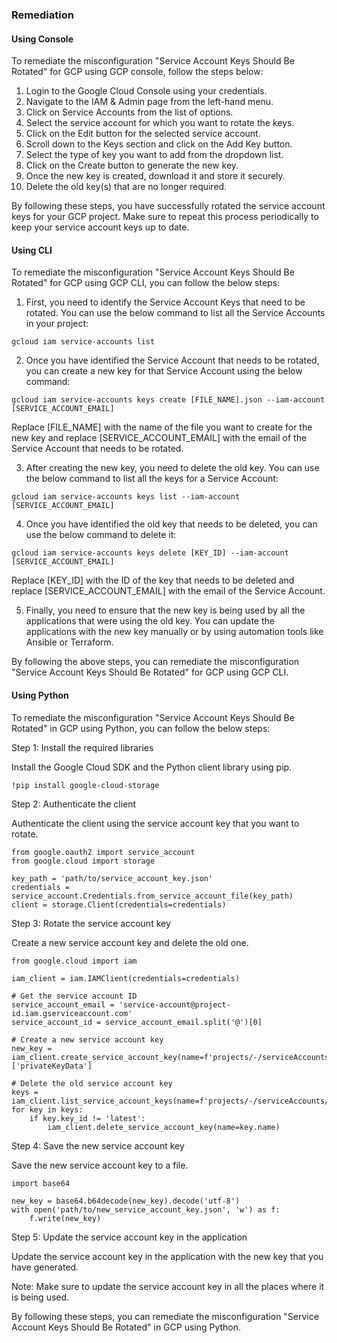 ### Remediation

#### Using Console

To remediate the misconfiguration "Service Account Keys Should Be Rotated" for GCP using GCP console, follow the steps below:

1. Login to the Google Cloud Console using your credentials.
2. Navigate to the IAM & Admin page from the left-hand menu.
3. Click on Service Accounts from the list of options.
4. Select the service account for which you want to rotate the keys.
5. Click on the Edit button for the selected service account.
6. Scroll down to the Keys section and click on the Add Key button.
7. Select the type of key you want to add from the dropdown list.
8. Click on the Create button to generate the new key.
9. Once the new key is created, download it and store it securely.
10. Delete the old key(s) that are no longer required.

By following these steps, you have successfully rotated the service account keys for your GCP project. Make sure to repeat this process periodically to keep your service account keys up to date.

#### Using CLI

To remediate the misconfiguration "Service Account Keys Should Be Rotated" for GCP using GCP CLI, you can follow the below steps:

1. First, you need to identify the Service Account Keys that need to be rotated. You can use the below command to list all the Service Accounts in your project:

```
gcloud iam service-accounts list
```

2. Once you have identified the Service Account that needs to be rotated, you can create a new key for that Service Account using the below command:

```
gcloud iam service-accounts keys create [FILE_NAME].json --iam-account [SERVICE_ACCOUNT_EMAIL]
```

Replace [FILE_NAME] with the name of the file you want to create for the new key and replace [SERVICE_ACCOUNT_EMAIL] with the email of the Service Account that needs to be rotated.

3. After creating the new key, you need to delete the old key. You can use the below command to list all the keys for a Service Account:

```
gcloud iam service-accounts keys list --iam-account [SERVICE_ACCOUNT_EMAIL]
```

4. Once you have identified the old key that needs to be deleted, you can use the below command to delete it:

```
gcloud iam service-accounts keys delete [KEY_ID] --iam-account [SERVICE_ACCOUNT_EMAIL]
```

Replace [KEY_ID] with the ID of the key that needs to be deleted and replace [SERVICE_ACCOUNT_EMAIL] with the email of the Service Account.

5. Finally, you need to ensure that the new key is being used by all the applications that were using the old key. You can update the applications with the new key manually or by using automation tools like Ansible or Terraform.

By following the above steps, you can remediate the misconfiguration "Service Account Keys Should Be Rotated" for GCP using GCP CLI.

#### Using Python

To remediate the misconfiguration "Service Account Keys Should Be Rotated" in GCP using Python, you can follow the below steps:

Step 1: Install the required libraries

Install the Google Cloud SDK and the Python client library using pip.

```
!pip install google-cloud-storage
```

Step 2: Authenticate the client

Authenticate the client using the service account key that you want to rotate.

```
from google.oauth2 import service_account
from google.cloud import storage

key_path = 'path/to/service_account_key.json'
credentials = service_account.Credentials.from_service_account_file(key_path)
client = storage.Client(credentials=credentials)
```

Step 3: Rotate the service account key

Create a new service account key and delete the old one.

```
from google.cloud import iam

iam_client = iam.IAMClient(credentials=credentials)

# Get the service account ID
service_account_email = 'service-account@project-id.iam.gserviceaccount.com'
service_account_id = service_account_email.split('@')[0]

# Create a new service account key
new_key = iam_client.create_service_account_key(name=f'projects/-/serviceAccounts/{service_account_email}')['privateKeyData']

# Delete the old service account key
keys = iam_client.list_service_account_keys(name=f'projects/-/serviceAccounts/{service_account_email}')
for key in keys:
    if key.key_id != 'latest':
        iam_client.delete_service_account_key(name=key.name)
```

Step 4: Save the new service account key

Save the new service account key to a file.

```
import base64

new_key = base64.b64decode(new_key).decode('utf-8')
with open('path/to/new_service_account_key.json', 'w') as f:
    f.write(new_key)
```

Step 5: Update the service account key in the application

Update the service account key in the application with the new key that you have generated.

Note: Make sure to update the service account key in all the places where it is being used.

By following these steps, you can remediate the misconfiguration "Service Account Keys Should Be Rotated" in GCP using Python.

